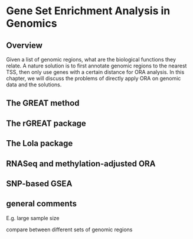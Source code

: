 # Gene Set Enrichment Analysis in Genomics

## Overview

Given a list of genomic regions, what are the biological functions they relate. A nature solution is to first annotate
genomic regions to the nearest TSS, then only use genes with a certain distance for ORA analysis. In this chapter, we will
discuss the problems of directly apply ORA on genomic data and the solutions.

## The GREAT method



## The rGREAT package

## The Lola package

## RNASeq and methylation-adjusted ORA

## SNP-based GSEA


## general comments

E.g. large sample size

compare between different sets of genomic regions